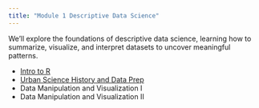 ```yaml
---
title: "Module 1 Descriptive Data Science"
---
```


We’ll explore the foundations of descriptive data science, learning how to summarize, visualize, and interpret datasets to uncover meaningful patterns.

-   [Intro to R](https://docs.google.com/presentation/d/1pJIfWIFwcFcTb6OdBYU1V4mahEq4MYD-/edit?usp=sharing&ouid=118072209449977055980&rtpof=true&sd=true)
-   [Urban Science History and Data Prep](https://docs.google.com/presentation/d/1w7PK6U2TMpW1jFae7XHMQSiMRqddzQhK/edit?usp=sharing&ouid=118072209449977055980&rtpof=true&sd=true)
-   Data Manipulation and Visualization I
-   Data Manipulation and Visualization II
